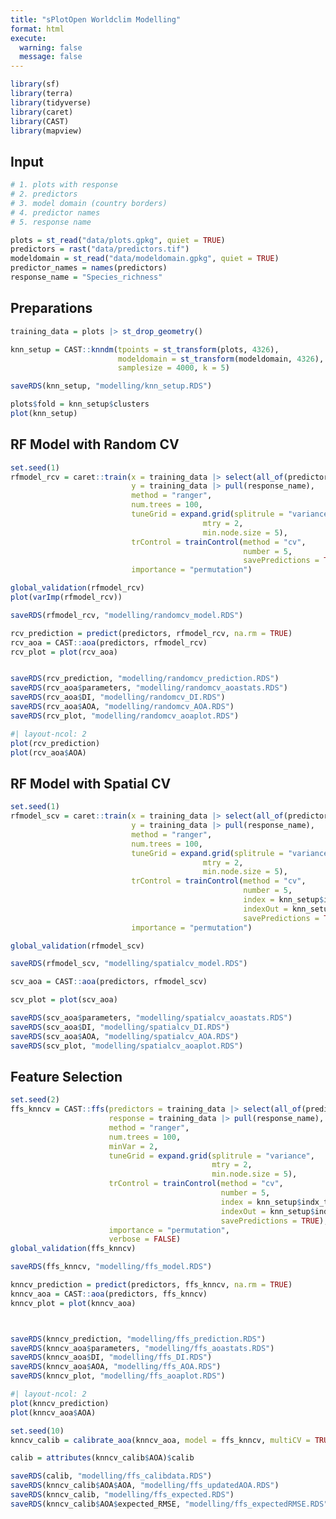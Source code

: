 ```yaml
---
title: "sPlotOpen Worldclim Modelling"
format: html
execute:
  warning: false
  message: false
---
```




```r
library(sf)
library(terra)
library(tidyverse)
library(caret)
library(CAST)
library(mapview)
```



## Input

```r
# 1. plots with response
# 2. predictors
# 3. model domain (country borders)
# 4. predictor names
# 5. response name

plots = st_read("data/plots.gpkg", quiet = TRUE)
predictors = rast("data/predictors.tif")
modeldomain = st_read("data/modeldomain.gpkg", quiet = TRUE)
predictor_names = names(predictors)
response_name = "Species_richness"
```



## Preparations

```r
training_data = plots |> st_drop_geometry()

knn_setup = CAST::knndm(tpoints = st_transform(plots, 4326),
                        modeldomain = st_transform(modeldomain, 4326), 
                        samplesize = 4000, k = 5)

saveRDS(knn_setup, "modelling/knn_setup.RDS")
```


```r
plots$fold = knn_setup$clusters
plot(knn_setup)
```


## RF Model with Random CV

```r
set.seed(1)
rfmodel_rcv = caret::train(x = training_data |> select(all_of(predictor_names)),
                           y = training_data |> pull(response_name),
                           method = "ranger",
                           num.trees = 100,
                           tuneGrid = expand.grid(splitrule = "variance",
                                           mtry = 2,
                                           min.node.size = 5),
                           trControl = trainControl(method = "cv",
                                                    number = 5,
                                                    savePredictions = TRUE),
                           importance = "permutation")

global_validation(rfmodel_rcv)
plot(varImp(rfmodel_rcv))

saveRDS(rfmodel_rcv, "modelling/randomcv_model.RDS")
```




```r
rcv_prediction = predict(predictors, rfmodel_rcv, na.rm = TRUE)
rcv_aoa = CAST::aoa(predictors, rfmodel_rcv)
rcv_plot = plot(rcv_aoa)


saveRDS(rcv_prediction, "modelling/randomcv_prediction.RDS")
saveRDS(rcv_aoa$parameters, "modelling/randomcv_aoastats.RDS")
saveRDS(rcv_aoa$DI, "modelling/randomcv_DI.RDS")
saveRDS(rcv_aoa$AOA, "modelling/randomcv_AOA.RDS")
saveRDS(rcv_plot, "modelling/randomcv_aoaplot.RDS")
```


```r
#| layout-ncol: 2
plot(rcv_prediction)
plot(rcv_aoa$AOA)
```


## RF Model with Spatial CV

```r
set.seed(1)
rfmodel_scv = caret::train(x = training_data |> select(all_of(predictor_names)),
                           y = training_data |> pull(response_name),
                           method = "ranger",
                           num.trees = 100,
                           tuneGrid = expand.grid(splitrule = "variance",
                                           mtry = 2,
                                           min.node.size = 5),
                           trControl = trainControl(method = "cv",
                                                    number = 5,
                                                    index = knn_setup$indx_train,
                                                    indexOut = knn_setup$indx_test,
                                                    savePredictions = TRUE),
                           importance = "permutation")

global_validation(rfmodel_scv)

saveRDS(rfmodel_scv, "modelling/spatialcv_model.RDS")


```


```r
scv_aoa = CAST::aoa(predictors, rfmodel_scv)

scv_plot = plot(scv_aoa)

saveRDS(scv_aoa$parameters, "modelling/spatialcv_aoastats.RDS")
saveRDS(scv_aoa$DI, "modelling/spatialcv_DI.RDS")
saveRDS(scv_aoa$AOA, "modelling/spatialcv_AOA.RDS")
saveRDS(scv_plot, "modelling/spatialcv_aoaplot.RDS")
```





## Feature Selection

```r
set.seed(2)
ffs_knncv = CAST::ffs(predictors = training_data |> select(all_of(predictor_names)),
                      response = training_data |> pull(response_name),
                      method = "ranger",
                      num.trees = 100,
                      minVar = 2,
                      tuneGrid = expand.grid(splitrule = "variance",
                                             mtry = 2,
                                             min.node.size = 5),
                      trControl = trainControl(method = "cv",
                                               number = 5,
                                               index = knn_setup$indx_train,
                                               indexOut = knn_setup$indx_test,
                                               savePredictions = TRUE),
                      importance = "permutation",
                      verbose = FALSE)
global_validation(ffs_knncv)

saveRDS(ffs_knncv, "modelling/ffs_model.RDS")


```



```r
knncv_prediction = predict(predictors, ffs_knncv, na.rm = TRUE)
knncv_aoa = CAST::aoa(predictors, ffs_knncv)
knncv_plot = plot(knncv_aoa)



saveRDS(knncv_prediction, "modelling/ffs_prediction.RDS")
saveRDS(knncv_aoa$parameters, "modelling/ffs_aoastats.RDS")
saveRDS(knncv_aoa$DI, "modelling/ffs_DI.RDS")
saveRDS(knncv_aoa$AOA, "modelling/ffs_AOA.RDS")
saveRDS(knncv_plot, "modelling/ffs_aoaplot.RDS")


```


```r
#| layout-ncol: 2
plot(knncv_prediction)
plot(knncv_aoa$AOA)
```


```r
set.seed(10)
knncv_calib = calibrate_aoa(knncv_aoa, model = ffs_knncv, multiCV = TRUE, length.out = 4)

calib = attributes(knncv_calib$AOA)$calib

saveRDS(calib, "modelling/ffs_calibdata.RDS")
saveRDS(knncv_calib$AOA$AOA, "modelling/ffs_updatedAOA.RDS")
saveRDS(knncv_calib, "modelling/ffs_expected.RDS")
saveRDS(knncv_calib$AOA$expected_RMSE, "modelling/ffs_expectedRMSE.RDS")

```







